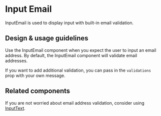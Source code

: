 
<Meta title="Components/Forms and Inputs/InputEmail/Docs" />

# Input Email

InputEmail is used to display input with built-in email validation.

## Design & usage guidelines

Use the InputEmail component when you expect the user to input an email address.
By default, the InputEmail component will validate email addresses.

If you want to add additional validation, you can pass in the `validations` prop
with your own message.

## Related components

If you are not worried about email address validation, consider using
[InputText](../?path=/docs/components-forms-and-inputs-inputtext--input-text).
